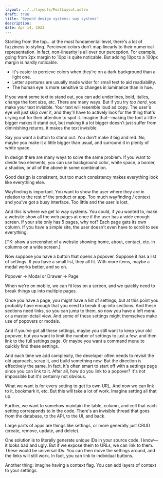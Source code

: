 ```yaml
---
layout: ../../layouts/PostLayout.astro
draft: true
title: "Beyond design systems: way systems"
description:
date: Apr 14, 2023
---
```


Starting from the top... at the most fundamental level, there's a lot of fuzziness to styling. Percieved colors don't map linearly to their numerical representation. In fact, non-linearity is all over our perception. For example, going from 2px margin to 10px is quite noticable. But adding 10px to a 100px margin is hardly noticable.

* It's easier to percieve colors when they're on a dark background than a light one.
* Letter apertures are usually made wider for small text to aid readiability.
* The human eye is more sensitive to changes in luminance than in hue.

If you want some text to stand out, you can add underlines, bold, italics, change the font size, etc. There are many ways. But if you try *too hard*, you make your text invisible. Your text will resemble loud ad copy. The user's eye will just skip over it, and they'll have to actively look for the thing that's crying out for their attention to spot it. Imagine that—making the font a little bigger makes it stand out, but making it a lot bigger doesn't just suffer from diminishing returns, it makes the text invisible.

Say you want a button to stand out. You don't make it big and red. No, maybe you make it a little bigger than usual, and surround it in plenty of white space.

In design there are many ways to solve the same problem. If you want to divide two elements, you can use background color, white space, a border, a shadow, or all of the above in some combination.

Good design is consistent, but too much consistency makes everything look like everything else.

Wayfinding is important. You want to show the user where they are in relation to the rest of the product or app. Too much wayfinding / context and you've got a busy interface. Too little and the user is lost.

And this is where we get to way systems. You could, if you wanted to, make a website show all the web pages at once if the user has a wide enough screen. If your site only has 5 pages, why not? Each page gets its own column. If you have a simple site, the user doesn't even have to scroll to see everything.

[TK: show a screenshot of a website showing home, about, contact, etc. in columns on a wide screen.]

Now suppose you have a button that opens a popover. Suppose it has a list of settings. If you have a small list, they all fit. With more items, maybe a modal works better, and so on.

Popover -> Modal or Drawer -> Page

When we're on mobile, we can fit less on a screen, and we quickly need to break things up into multiple pages.

Once you have a page, you might have a list of settings, but at this point you probably have enough that you need to break it up into sections. And these sections need links, so you can jump to them, so now you have a left menu or a master-detail view. And some of these settings might themselves make use of popovers or modals.

And if you've got all these settings, maybe you still want to keep your old popover, but you want to limit the number of settings to just a few, and then link to the full settings page. Or maybe you want a command menu to quickly find these settings.

And each time we add complexity, the developer often needs to revisit the old approach, scrap it, and build something new. But the direction is effectively the same. In fact, it's often smart to start off with a settings page since you can link to it. After all, how do you link to a popover? It's not impossible but it's certainly not obvious.

What we want is for every setting to get its own URL. And now we can link to it, bookmark it, etc. But this will take a lot of work. Imagine setting all that up.

Further, we want to somehow maintain the table, column, and cell that each setting corresponds to in the code. There's an invisible thread that goes from the database, to the API, to the UI, and back.

Large parts of apps are things like settings, or more generally just CRUD (create, remove, update, and delete).

One solution is to literally generate unique IDs in your source code. I know—it looks bad and ugly. But if we expose them to URLs, we can link to them. These would be universal IDs. You can then move the settings around, and the links will still work. In fact, you can link to individual buttons.

Another thing: imagine having a context flag. You can add layers of context to your settings.